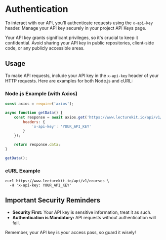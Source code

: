 # Authentication

To interact with our API, you'll authenticate requests using the `x-api-key` header. Manage your API key securely in your project API Keys page.

Your API key grants significant privileges, so it's crucial to keep it confidential. Avoid sharing your API key in public repositories, client-side code, or any publicly accessible areas.

## Usage
To make API requests, include your API key in the `x-api-key` header of your HTTP requests. Here are examples for both Node.js and cURL:

### Node.js Example (with Axios)

```js copy
const axios = require('axios');

async function getData() {
    const response = await axios.get('https://www.lecturekit.io/api/v1/courses', {
        headers: {
            'x-api-key': 'YOUR_API_KEY'
        }
    });

    return response.data;
}

getData();
```

### cURL Example
```curl copy
curl https://www.lecturekit.io/api/v1/courses \
  -H 'x-api-key: YOUR_API_KEY'
```

## Important Security Reminders

- **Security First:** Your API key is sensitive information, treat it as such.
- **Authentication is Mandatory:** API requests without authentication will fail.

Remember, your API key is your access pass, so guard it wisely!
